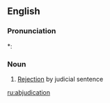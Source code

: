 ==English==
{{1913}}
===Pronunciation===
*: {{rhymes|eɪʃən|lang=en}}

===Noun===
{{en-noun}}

# {{context|rare|lang=en}} [[rejection|Rejection]] by judicial sentence
#:{{rfquotek|Knowles}}

[[ru:abjudication]]